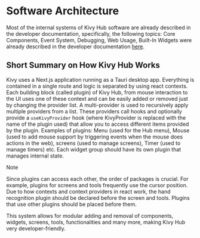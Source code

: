 # Software Architecture

Most of the internal systems of Kivy Hub software are already described in the developer documentation, specifically, the following topics: Core Components, Event System, Debugging, Web Usage, Built-In Widgets were already described in the developer documentation [here](/docs/developer-documentation/kivy-hub/introduction).

## Short Summary on How Kivy Hub Works

Kivy uses a Next.js application running as a Tauri desktop app. Everything is contained in a single route and logic is separated by using react contexts. Each building block (called plugin) of Kivy Hub, from mouse interaction to the UI uses one of these context and can be easily added or removed just by changing the provider list. A multi-provider is used to recursively apply multiple providers from a list. These providers call hooks and optionally provide a `useKivyProvider` hook (where KivyProvider is replaced with the name of the plugin used) that allow you to access different items provided by the plugin. Examples of plugins: Menu (used for the Hub menu), Mouse (used to add mouse support by triggering events when the mouse does actions in the web), screens (used to manage screens), Timer (used to manage timers) etc. Each widget group should have its own plugin that manages internal state.

> [!NOTE]
>
> Since plugins can access each other, the order of packages is crucial. For example, plugins for screens and tools frequently use the cursor position. Due to how contexts and context providers in react work, the hand recognition plugin should be declared before the screen and tools. Plugins that use other plugins should be placed before them.

This system allows for modular adding and removal of components, widgets, screens, tools, functionalities and many more, making Kivy Hub very developer-friendly.
